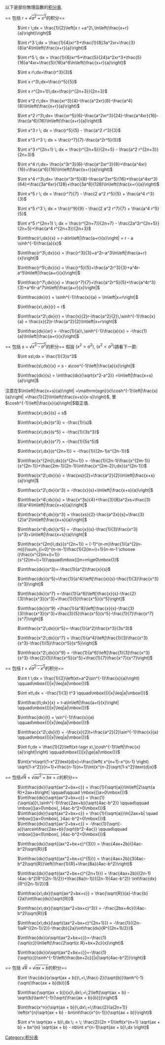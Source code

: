 {{Unreferenced|time=2017-12-26T09:55:01+00:00}}
以下是部份無理函數的[[积分表|积分表]].

== 包括 ''r'' = √<span style="text-decoration:overline">''a''<sup>2</sup> + ''x''<sup>2</sup></span>的积分==

: <math>\int r \;dx = \frac{1}{2}\left[x r +a^2\,\ln\left(\frac{x+r}{a}\right)\right]</math>

: <math>\int r^3 \;dx = \frac{1}{4}xr^3+\frac{1}{8}3a^2xr+\frac{3}{8}a^4\ln\left(\frac{x+r}{a}\right)</math>

: <math>\int r^5 \; dx = \frac{1}{6}xr^5+\frac{5}{24}a^2xr^3+\frac{5}{16}a^4xr+\frac{5}{16}a^6\ln\left(\frac{x+r}{a}\right)</math>

: <math>\int x r\;dx=\frac{r^3}{3}</math>

: <math>\int x r^3\;dx=\frac{r^5}{5}</math>

: <math>\int x r^{2n+1}\;dx=\frac{r^{2n+3}}{2n+3} </math>

: <math>\int x^2 r\;dx= \frac{xr^3}{4}-\frac{a^2xr}{8}-\frac{a^4}{8}\ln\left(\frac{x+r}{a}\right)</math>

: <math>\int x^2 r^3\;dx= \frac{xr^5}{6}-\frac{a^2xr^3}{24}-\frac{a^4xr}{16}-\frac{a^6}{16}\ln\left(\frac{x+r}{a}\right)</math>

: <math>\int x^3 r \; dx = \frac{r^5}{5} - \frac{a^2 r^3}{3}</math>

: <math>\int x^3 r^3 \; dx = \frac{r^7}{7}-\frac{a^2r^5}{5} </math>

: <math>\int x^3 r^{2n+1} \; dx = \frac{r^{2n+5}}{2n+5} - \frac{a^2 r^{2n+3}}{2n+3}</math>

: <math>\int x^4 r\;dx= \frac{x^3r^3}{6}-\frac{a^2xr^3}{8}+\frac{a^4xr}{16}+\frac{a^6}{16}\ln\left(\frac{x+r}{a}\right)</math>

: <math>\int x^4 r^3\;dx= \frac{x^3r^5}{8}-\frac{a^2xr^5}{16}+\frac{a^4xr^3}{64}+\frac{3a^6xr}{128}+\frac{3a^8}{128}\ln\left(\frac{x+r}{a}\right)</math>

: <math>\int x^5 r \; dx = \frac{r^7}{7} - \frac{2 a^2 r^5}{5} + \frac{a^4 r^3}{3}</math>

: <math>\int x^5 r^3 \; dx = \frac{r^9}{9} - \frac{2 a^2 r^7}{7} + \frac{a^4 r^5}{5}</math>

: <math>\int x^5 r^{2n+1} \; dx = \frac{r^{2n+7}}{2n+7} - \frac{2a^2r^{2n+5}}{2n+5}+\frac{a^4 r^{2n+3}}{2n+3} </math>

: <math>\int\frac{r\;dx}{x} = r-a\ln\left|\frac{a+r}{x}\right| = r - a \sinh^{-1}\frac{a}{x}</math>

: <math>\int\frac{r^3\;dx}{x} = \frac{r^3}{3}+a^2r-a^3\ln\left|\frac{a+r}{x}\right|</math>

: <math>\int\frac{r^5\;dx}{x} = \frac{r^5}{5}+\frac{a^2r^3}{3}+a^4r-a^5\ln\left|\frac{a+r}{x}\right|</math>

: <math>\int\frac{r^7\;dx}{x} = \frac{r^7}{7}+\frac{a^2r^5}{5}+\frac{a^4r^3}{3}+a^6r-a^7\ln\left|\frac{a+r}{x}\right|</math>

: <math>\int\frac{dx}{r} = \sinh^{-1}\frac{x}{a} = \ln\left|x+r\right|</math>

: <math>\int\frac{x\,dx}{r} = r</math>

: <math>\int\frac{x^2\;dx}{r} = \frac{x}{2}r-\frac{a^2}{2}\,\sinh^{-1}\frac{x}{a} = \frac{x}{2}r-\frac{a^2}{2}\ln\left|x+r\right|</math>

: <math>\int\frac{dx}{xr} = -\frac{1}{a}\,\sinh^{-1}\frac{a}{x} = -\frac{1}{a}\ln\left|\frac{a+r}{x}\right|</math>

== 包括 ''s'' = √<span style="text-decoration:overline">''x''<sup>2</sup> - ''a''<sup>2</sup></span>的积分==
假設 <math>(x^2>a^2)</math>, <math>(x^2<a^2)</math>請看下一節:
: <math>\int xs\;dx = \frac{1}{3}s^3</math>

: <math>\int\frac{s\;dx}{x} = s - a\cos^{-1}\left|\frac{a}{x}\right|</math>

: <math>\int\frac{dx}{s} = \int\frac{dx}{\sqrt{x^2-a^2}} =\ln\left|\frac{x+s}{a}\right|</math>
注意在<math>\ln\left|\frac{x+s}{a}\right|
=\mathrm{sgn}(x)\cosh^{-1}\left|\frac{x}{a}\right|
=\frac{1}{2}\ln\left(\frac{x+s}{x-s}\right)</math>, 里<math>\cosh^{-1}\left|\frac{x}{a}\right|</math>取正值.

: <math>\int\frac{x\;dx}{s} = s</math>

: <math>\int\frac{x\;dx}{s^3} = -\frac{1}{s}</math>

: <math>\int\frac{x\;dx}{s^5} = -\frac{1}{3s^3}</math>

: <math>\int\frac{x\;dx}{s^7} = -\frac{1}{5s^5}</math>

: <math>\int\frac{x\;dx}{s^{2n+1}} = -\frac{1}{(2n-1)s^{2n-1}} </math>

: <math>\int\frac{x^{2m}\;dx}{s^{2n+1}}
= -\frac{1}{2n-1}\frac{x^{2m-1}}{s^{2n-1}}+\frac{2m-1}{2n-1}\int\frac{x^{2m-2}\;dx}{s^{2n-1}}
</math>

: <math>\int\frac{x^2\;dx}{s}
= \frac{xs}{2}+\frac{a^2}{2}\ln\left|\frac{x+s}{a}\right|</math>

: <math>\int\frac{x^2\;dx}{s^3}
= -\frac{x}{s}+\ln\left|\frac{x+s}{a}\right|</math>

: <math>\int\frac{x^4\;dx}{s}
= \frac{x^3s}{4}+\frac{3}{8}a^2xs+\frac{3}{8}a^4\ln\left|\frac{x+s}{a}\right| </math>

: <math>\int\frac{x^4\;dx}{s^3}
= \frac{xs}{2}-\frac{a^2x}{s}+\frac{3}{2}a^2\ln\left|\frac{x+s}{a}\right| </math>

: <math>\int\frac{x^4\;dx}{s^5}
= -\frac{x}{s}-\frac{1}{3}\frac{x^3}{s^3}+\ln\left|\frac{x+s}{a}\right| </math>

: <math>\int\frac{x^{2m}\;dx}{s^{2n+1}}
= (-1)^{n-m}\frac{1}{a^{2(n-m)}}\sum_{i=0}^{n-m-1}\frac{1}{2(m+i)+1}{n-m-1 \choose i}\frac{x^{2(m+i)+1}}{s^{2(m+i)+1}}\qquad\mbox{(}n>m\ge0\mbox{)}</math>

: <math>\int\frac{dx}{s^3}=-\frac{1}{a^2}\frac{x}{s}</math>

: <math>\int\frac{dx}{s^5}=\frac{1}{a^4}\left[\frac{x}{s}-\frac{1}{3}\frac{x^3}{s^3}\right]</math>

: <math>\int\frac{dx}{s^7}
=-\frac{1}{a^6}\left[\frac{x}{s}-\frac{2}{3}\frac{x^3}{s^3}+\frac{1}{5}\frac{x^5}{s^5}\right]</math>

: <math>\int\frac{dx}{s^9}
=\frac{1}{a^8}\left[\frac{x}{s}-\frac{3}{3}\frac{x^3}{s^3}+\frac{3}{5}\frac{x^5}{s^5}-\frac{1}{7}\frac{x^7}{s^7}\right]</math>

: <math>\int\frac{x^2\;dx}{s^5}=-\frac{1}{a^2}\frac{x^3}{3s^3}</math>

: <math>\int\frac{x^2\;dx}{s^7}
= \frac{1}{a^4}\left[\frac{1}{3}\frac{x^3}{s^3}-\frac{1}{5}\frac{x^5}{s^5}\right]</math>

: <math>\int\frac{x^2\;dx}{s^9}
= -\frac{1}{a^6}\left[\frac{1}{3}\frac{x^3}{s^3}-\frac{2}{5}\frac{x^5}{s^5}+\frac{1}{7}\frac{x^7}{s^7}\right]</math>

== 包括 ''t'' = √<span style="text-decoration:overline">''a''<sup>2</sup> - ''x''<sup>2</sup></span>的积分==
: <math>\int t \;dx = \frac{1}{2}\left(xt+a^2\sin^{-1}\frac{x}{a}\right) \qquad\mbox{(}|x|\leq|a|\mbox{)}</math>

: <math>\int xt\;dx = -\frac{1}{3} t^3 \qquad\mbox{(}|x|\leq|a|\mbox{)}</math>

: <math>\int\frac{t\;dx}{x} = t-a\ln\left|\frac{a+t}{x}\right| \qquad\mbox{(}|x|\leq|a|\mbox{)}</math>

: <math>\int\frac{dx}{t} = \sin^{-1}\frac{x}{a} \qquad\mbox{(}|x|\leq|a|\mbox{)}</math>

: <math>\int\frac{x^2\;dx}{t} = -\frac{x}{2}t+\frac{a^2}{2}\sin^{-1}\frac{x}{a} \qquad\mbox{(}|x|\leq|a|\mbox{)}</math>

: <math>\int t\;dx = \frac{1}{2}\left(xt-\sgn x\,\cosh^{-1}\left|\frac{x}{a}\right|\right) \qquad\mbox{(}|x|\ge|a|\mbox{)}</math>

: <math>\int{x^n\sqrt{1-x^2}\text{d}x}=\frac{\left( x^{n+1}-x^{n-1} \right) \sqrt{1-x^2}}{n+1}+\frac{n-1}{n+1}\int{x^{n-2}\sqrt{1-x^2}\text{d}x}</math>

== 包括√<span style="text-decoration:overline">R</span> = √<span style="text-decoration:overline">''ax''<sup>2</sup> + ''bx'' + ''c''</span>的积分==
: <math>\int\frac{dx}{\sqrt{ax^2+bx+c}} = \frac{1}{\sqrt{a}}\ln\left|2\sqrt{a R}+2ax+b\right| \qquad\qquad \mbox{(}a>0\mbox{)}</math>
: <math>\int\frac{dx}{\sqrt{ax^2+bx+c}} = \frac{1}{\sqrt{a}}\,\sinh^{-1}\frac{2ax+b}{\sqrt{4ac-b^2}} \qquad\qquad \mbox{(}a>0\mbox{, }4ac-b^2>0\mbox{)}</math>
: <math>\int\frac{dx}{\sqrt{ax^2+bx+c}} = \frac{1}{\sqrt{a}}\ln|2ax+b| \quad \mbox{(}a>0\mbox{, }4ac-b^2=0\mbox{)}</math>
: <math>\int\frac{dx}{\sqrt{ax^2+bx+c}} = -\frac{1}{\sqrt{-a}}\arcsin\frac{2ax+b}{\sqrt{b^2-4ac}} \qquad\qquad \mbox{(}a<0\mbox{, }4ac-b^2<0\mbox{)}</math>

: <math>\int\frac{dx}{\sqrt{(ax^2+bx+c)^{3}}} = \frac{4ax+2b}{(4ac-b^2)\sqrt{R}}</math>

: <math>\int\frac{dx}{\sqrt{(ax^2+bx+c)^{5}}} = \frac{4ax+2b}{3(4ac-b^2)\sqrt{R}}\left(\frac{1}{R}+\frac{8a}{4ac-b^2}\right)</math>

: <math>\int\frac{dx}{\sqrt{(ax^2+bx+c)^{2n+1}}} = \frac{4ax+2b}{(2n-1)(4ac-b^2)R^{(2n-1)/2}}+\frac{8a(n-1)}{(2n-1)(4ac-b^2)}
\int\frac{dx}{R^{(2n-1)/2}}</math>

: <math>\int\frac{x\;dx}{\sqrt{ax^2+bx+c}} = \frac{\sqrt{R}}{a}-\frac{b}{2a}\int\frac{dx}{\sqrt{R}}</math>

: <math>\int\frac{x\;dx}{\sqrt{(ax^2+bx+c)^3}} = -\frac{2bx+4c}{(4ac-b^2)\sqrt{R}}</math>

: <math>\int\frac{x\;dx}{\sqrt{(ax^2+bx+c)^{2n+1}}} = -\frac{1}{(2n-1)aR^{(2n-1)/2}}-\frac{b}{2a}\int\frac{dx}{R^{(2n+1)/2}} </math>

: <math>\int\frac{dx}{x\sqrt{ax^2+bx+c}}=-\frac{1}{\sqrt{c}}\ln\left(\frac{2\sqrt{c R}+bx+2c}{x}\right) </math>

: <math>\int\frac{dx}{x\sqrt{ax^2+bx+c}}=-\frac{1}{\sqrt{c}}\sinh^{-1}\left(\frac{bx+2c}{|x|\sqrt{4ac-b^2}}\right) </math>

== 包括 √<span style="text-decoration:overline">R</span> = √<span style="text-decoration:overline">''ax'' + ''b''</span>的积分==
: <math>\int \frac{dx}{x\sqrt{ax + b}}\,=\,\frac{-2}{\sqrt{b}}\tanh^{-1}{\sqrt{\frac{ax + b}{b}}} </math>

: <math>\int\frac{\sqrt{ax + b}}{x}\,dx\;=\;2\left(\sqrt{ax + b} - \sqrt{b}\tanh^{-1}{\sqrt{\frac{ax + b}{b}}}\right) </math>

: <math>\int\frac{x^n}{\sqrt{ax + b}}\,dx\;=\;\frac{2}{a(2n+1)}
\left(x^{n}\sqrt{ax + b} - bn\int\frac{x^{n-1}}{\sqrt{ax + b}}\right)</math>

: <math>\int x^n \sqrt{ax + b}\,dx \; = \; \frac{2}{2n +1}\left(x^{n+1} \sqrt{ax + b} + bx^{n} \sqrt{ax + b} - nb\int x^{n-1}\sqrt{ax + b}\,dx \right) </math>

{{Lists of integrals}}

[[Category:积分表|Category:积分表]]